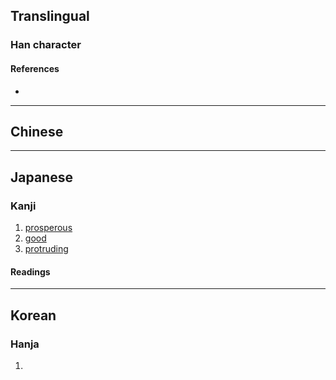 {{character info}}
==Translingual==

===Han character===
{{Han char|rn=9|rad=人|as=08|sn=10|four=25281|canj=OTBC|ids=⿰亻典}}

====References====
* {{Han ref|kx=0107.210|dkj=00761|dj=0229.010|hdz=10178.020|uh=500E|ud=20494|bh=D0DD|bd=53469}}

----

==Chinese==
{{zh-see|腆|v}}

----

==Japanese==

===Kanji===
{{ja-kanji|grade=|rs=人08}}

# [[prosperous]]
# [[good]]
# [[protruding]]

====Readings====
{{ja-readings
|goon=てん
|kanon=てん
|kun=あつ-い
|nanori=}}

----

==Korean==

===Hanja===
{{ko-hanja|hangeul=전|rv=jeon|mr=chŏn}}

# {{rfdef|ko|sort=人08}}